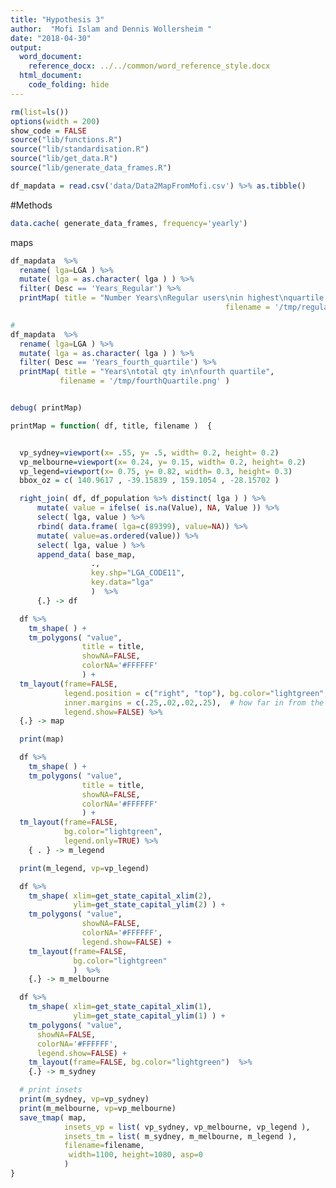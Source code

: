 ```yaml
---
title: "Hypothesis 3"
author:  "Mofi Islam and Dennis Wollersheim "
date: "2018-04-30"
output: 
  word_document:
    reference_docx: ../../common/word_reference_style.docx
  html_document:
    code_folding: hide
---
```



```r
rm(list=ls())
options(width = 200)
show_code = FALSE
source("lib/functions.R")
source("lib/standardisation.R")
source("lib/get_data.R")
source("lib/generate_data_frames.R")

df_mapdata = read.csv('data/Data2MapFromMofi.csv') %>% as.tibble()

```
#Methods

```r

data.cache( generate_data_frames, frequency='yearly')

```

maps 

```r


df_mapdata  %>%
  rename( lga=LGA ) %>%
  mutate( lga = as.character( lga ) ) %>%
  filter( Desc == 'Years_Regular') %>% 
  printMap( title = "Number Years\nRegular users\nin highest\nquartile DDD ",
                                                filename = '/tmp/regular.png' )

#
df_mapdata  %>%
  rename( lga=LGA ) %>%
  mutate( lga = as.character( lga ) ) %>%
  filter( Desc == 'Years_fourth_quartile') %>% 
  printMap( title = "Years\ntotal qty in\nfourth quartile",
           filename = '/tmp/fourthQuartile.png' )


debug( printMap)

printMap = function( df, title, filename )  {


  vp_sydney=viewport(x= .55, y= .5, width= 0.2, height= 0.2)
  vp_melbourne=viewport(x= 0.24, y= 0.15, width= 0.2, height= 0.2)
  vp_legend=viewport(x= 0.75, y= 0.82, width= 0.3, height= 0.3)
  bbox_oz = c( 140.9617 , -39.15839 , 159.1054 , -28.15702 )

  right_join( df, df_population %>% distinct( lga ) ) %>%
      mutate( value = ifelse( is.na(Value), NA, Value )) %>%
      select( lga, value ) %>%
      rbind( data.frame( lga=c(89399), value=NA)) %>%
      mutate( value=as.ordered(value)) %>% 
      select( lga, value ) %>%
      append_data( base_map, 
                  ., 
                  key.shp="LGA_CODE11", 
                  key.data="lga" 
                  )  %>%
      {.} -> df

  df %>%
    tm_shape( ) + 
    tm_polygons( "value", 
                title = title,
                showNA=FALSE,
                colorNA='#FFFFFF'
                ) +
  tm_layout(frame=FALSE,
            legend.position = c("right", "top"), bg.color="lightgreen",
            inner.margins = c(.25,.02,.02,.25),  # how far in from the bottom and right side (for insets)
            legend.show=FALSE) %>%
  {.} -> map

  print(map)

  df %>%
    tm_shape( ) + 
    tm_polygons( "value", 
                title = title,
                showNA=FALSE,
                colorNA='#FFFFFF'
                ) +
  tm_layout(frame=FALSE,
            bg.color="lightgreen",
            legend.only=TRUE) %>%
    { . } -> m_legend

  print(m_legend, vp=vp_legend)

  df %>%
    tm_shape( xlim=get_state_capital_xlim(2),
              ylim=get_state_capital_ylim(2) ) +
    tm_polygons( "value", 
                showNA=FALSE,
                colorNA='#FFFFFF',
                legend.show=FALSE) +
    tm_layout(frame=FALSE, 
              bg.color="lightgreen"
              )  %>%
    {.} -> m_melbourne

  df %>% 
    tm_shape( xlim=get_state_capital_xlim(1),
              ylim=get_state_capital_ylim(1) ) +
    tm_polygons( "value", 
      showNA=FALSE,
      colorNA='#FFFFFF',
      legend.show=FALSE) +
    tm_layout(frame=FALSE, bg.color="lightgreen")  %>%
    {.} -> m_sydney

  # print insets
  print(m_sydney, vp=vp_sydney)
  print(m_melbourne, vp=vp_melbourne)
  save_tmap( map, 
            insets_vp = list( vp_sydney, vp_melbourne, vp_legend ),
            insets_tm = list( m_sydney, m_melbourne, m_legend ),
            filename=filename, 
             width=1100, height=1080, asp=0
            ) 
}


    

```

